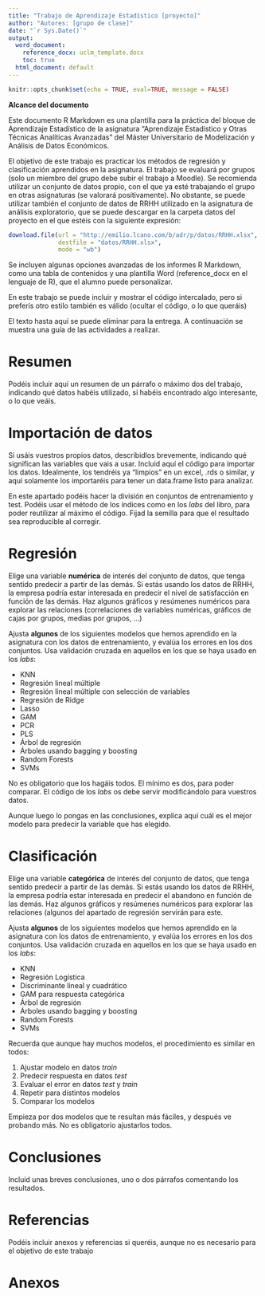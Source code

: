 ```yaml
---
title: "Trabajo de Aprendizaje Estadístico [proyecto]"
author: "Autores: [grupo de clase]"
date: "`r Sys.Date()`"
output:
  word_document: 
    reference_docx: uclm_template.docx
    toc: true
  html_document: default
---
```


```r
knitr::opts_chunk$set(echo = TRUE, eval=TRUE, message = FALSE)
```

**Alcance del documento**

Este documento R Markdown es una plantilla para la práctica del bloque de
Aprendizaje Estadístico
de la asignatura 
"Aprendizaje Estadístico y Otras Técnicas Analíticas Avanzadas" 
del Máster Universitario de Modelización y Análisis de Datos Económicos. 

El objetivo de este trabajo es practicar los métodos de regresión y clasificación aprendidos en la asignatura. El trabajo se evaluará por grupos (solo un miembro del grupo debe subir el trabajo a Moodle).
Se recomienda utilizar un conjunto de datos propio, con el que ya esté trabajando el grupo en otras asignaturas (se valorará positivamente). No obstante, se puede utilizar también 
el conjunto de datos de RRHH utilizado en la asignatura de análisis exploratorio,
que se puede descargar en la carpeta datos del proyecto en el que estéis con
la siguiente expresión:

```r
download.file(url = "http://emilio.lcano.com/b/adr/p/datos/RRHH.xlsx",
              destfile = "datos/RRHH.xlsx",
              mode = "wb")
```



Se incluyen algunas opciones avanzadas de los informes R Markdown, como una tabla de contenidos y una plantilla Word (reference_docx en el lenguaje de R),
que el alumno puede personalizar.

En este trabajo se puede incluir y mostrar el código intercalado, pero si preferís otro estilo también es válido (ocultar el código, o lo que queráis)

El texto hasta aquí se puede eliminar para la entrega. A continuación se muestra una guía de las actividades a realizar.


# Resumen 

Podéis incluir aquí un resumen de un párrafo o máximo dos del trabajo, indicando qué datos habéis utilizado, si habéis encontrado algo interesante, o lo que veáis.

# Importación de datos

Si usáis vuestros propios datos, describidlos brevemente, indicando qué significan las variables que vais a usar. Incluid aquí el código para importar los datos. Idealmente, los tendréis ya "limpios" en un excel, .rds o similar, y aquí solamente los importaréis para tener un data.frame listo para analizar.

En este apartado podéis hacer la división en conjuntos de entrenamiento y test. Podéis usar el método de los índices como en los _labs_ del libro, para poder reutilizar al máximo el código. Fijad la semilla para que el resultado sea reproducible al corregir.

# Regresión

Elige una variable **numérica** de interés del conjunto de datos, que tenga sentido predecir a partir de las demás. Si estás usando los datos de RRHH, la empresa podría estar interesada en predecir el nivel de satisfacción en función de las demás. Haz algunos gráficos y resúmenes numéricos para explorar las relaciones (correlaciones de variables numéricas, gráficos de cajas por grupos, medias por grupos, ...)

Ajusta **algunos** de los siguientes modelos que hemos aprendido en la asignatura con los datos de entrenamiento, y evalúa los errores en los dos conjuntos. Usa validación cruzada en aquellos en los que se haya usado en los _labs_:

- KNN
- Regresión lineal múltiple
- Regresión lineal múltiple con selección de variables
- Regresión de Ridge
- Lasso
- GAM
- PCR
- PLS
- Árbol de regresión
- Árboles usando bagging y boosting
- Random Forests
- SVMs

No es obligatorio que los hagáis todos. El mínimo es dos, para poder comparar. El código de los _labs_ os debe servir modificándolo para vuestros datos.

Aunque luego lo pongas en las conclusiones, explica aquí cuál es el mejor modelo para predecir la variable que has elegido.

# Clasificación

Elige una variable **categórica** de interés del conjunto de datos, que tenga sentido predecir a partir de las demás. Si estás usando los datos de RRHH, la empresa podría estar interesada en predecir el abandono en función de las demás. Haz algunos gráficos y resúmenes numéricos para explorar las relaciones (algunos del apartado de regresión servirán para este.

Ajusta **algunos** de los siguientes modelos que hemos aprendido en la asignatura con los datos de entrenamiento, y evalúa los errores en los dos conjuntos. Usa validación cruzada en aquellos en los que se haya usado en los _labs_:

- KNN
- Regresión Logística
- Discriminante lineal y cuadrático
- GAM para respuesta categórica
- Árbol de regresión
- Árboles usando bagging y boosting
- Random Forests
- SVMs

Recuerda que aunque hay muchos modelos, el procedimiento es similar en todos:

1. Ajustar modelo en datos _train_
2. Predecir respuesta en datos _test_
3. Evaluar el error en datos _test_ y _train_
4. Repetir para distintos modelos
5. Comparar los modelos

Empieza por dos modelos que te resultan más fáciles, y después ve probando más. No es obligatorio ajustarlos todos.


# Conclusiones

Incluid unas breves conclusiones, uno o dos párrafos comentando los resultados.


# Referencias

Podéis incluir anexos y referencias si queréis, aunque no es necesario para el objetivo de este trabajo

# Anexos


